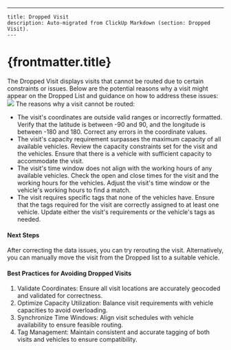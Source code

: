 ---
    title: Dropped Visit
    description: Auto-migrated from ClickUp Markdown (section: Dropped Visit).
    ---

# {frontmatter.title}

The Dropped Visit displays visits that cannot be routed due to certain constraints or issues. Below are the potential reasons why a visit might appear on the Dropped List and guidance on how to address these issues:
![](https://t3837933.p.clickup-attachments.com/t3837933/86815eb6-eaf8-4630-a68c-970d7b8b0b96/image.png)
The reasons why a visit cannot be routed:
*   The visit's coordinates are outside valid ranges or incorrectly formatted. Verify that the latitude is between -90 and 90, and the longitude is between -180 and 180. Correct any errors in the coordinate values.
*   The visit's capacity requirement surpasses the maximum capacity of all available vehicles. Review the capacity constraints set for the visit and the vehicles. Ensure that there is a vehicle with sufficient capacity to accommodate the visit.
*   The visit's time window does not align with the working hours of any available vehicles. Check the open and close times for the visit and the working hours for the vehicles. Adjust the visit's time window or the vehicle's working hours to find a match.
*   The visit requires specific tags that none of the vehicles have. Ensure that the tags required for the visit are correctly assigned to at least one vehicle. Update either the visit's requirements or the vehicle's tags as needed.
#### Next Steps
After correcting the data issues, you can try rerouting the visit. Alternatively, you can manually move the visit from the Dropped list to a suitable vehicle.
#### Best Practices for Avoiding Dropped Visits
1. Validate Coordinates: Ensure all visit locations are accurately geocoded and validated for correctness.
2. Optimize Capacity Utilization: Balance visit requirements with vehicle capacities to avoid overloading.
3. Synchronize Time Windows: Align visit schedules with vehicle availability to ensure feasible routing.
4. Tag Management: Maintain consistent and accurate tagging of both visits and vehicles to ensure compatibility.
